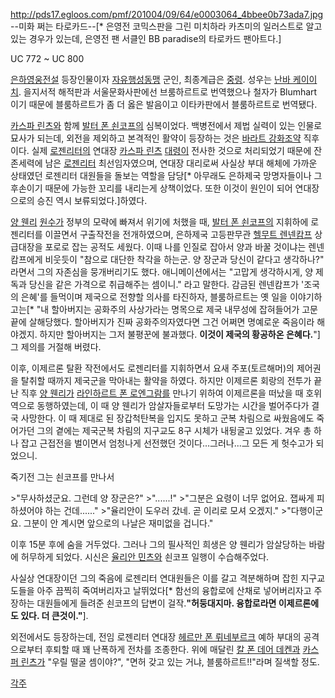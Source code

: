 http://pds17.egloos.com/pmf/201004/09/64/e0003064_4bbee0b73ada7.jpg
--미화 쩌는 타로카드--[* 은영전 코믹스판을 그린 미치하라 카츠미의 일러스트로 알고 있는 경우가 있는데, 은영전 팬 서클인 BB paradise의 타로카드 팬아트다.]

UC 772 ~ UC 800

[[은하영웅전설]] 등장인물이자 [[자유행성동맹]] 군인, 최종계급은 [[중령]]. 성우는 [[난바 케이이치]]. 을지서적 해적판과 서울문화사판에선 브룸하르트로 번역했으나 철자가 Blumhart 이기 때문에 블룸하르트가 좀 더 옳은 발음이고 이타카판에서 블룸하르트로 번역됐다.

[[카스파 린츠]]와 함께 [[발터 폰 쇤코프]]의 심복이었다. 백병전에서 제법 실력이 있는 인물로 묘사가 되는데, 외전을 제외하고 본격적인 활약이 등장하는 것은 [[바라트 강화조약]] 직후이다. 실제 [[로젠리터]]의 연대장 [[카스파 린츠]] [[대령]]이 전사한 것으로 처리되었기 때문에 잔존세력에 남은 [[로젠리터]] 최선임자였으며, 연대장 대리로써 사실상 부대 해체에 가까운 상태였던 로젠리터 대원들을 돌보는 역할을 담당[* 아무래도 은하제국 망명자들이나 그 후손이기 때문에 가능한 꼬리를 내리는게 상책이었다. 또한 이것이 원인이 되어 연대장으로의 승진 역시 보류되었다.]하였다.

[[양 웬리]] [[원수]]가 정부의 모략에 빠져서 위기에 처했을 때, [[발터 폰 쇤코프]]의 지휘하에 로젠리터를 이끌면서 구출작전을 전개하였으며, 은하제국 고등판무관 [[헬무트 렌넨캄프]] 상급대장을 포로로 잡는 공적도 세웠다. 이때 나를 인질로 잡아서 양과 바꿀 것이냐는 렌넨캄프에게 비웃듯이 "참으로 대단한 착각을 하는군. 양 장군과 당신이 같다고 생각하나?" 라면서 그의 자존심을 뭉개버리기도 했다. 애니메이션에서는 "고맙게 생각하시게, 양 제독과 당신을 같은 가격으로 취급해주는 셈이니." 라고 말한다. 감금된 렌넨캄프가 '조국의 은혜'를 들먹이며 제국으로 전향할 의사를 타진하자, 블룸하르트는 옛 일을 이야기하고는[* "내 할아버지는 공화주의 사상가라는 명목으로 제국 내무성에 잡혀들어가 고문 끝에 살해당했다. 할아버지가 진짜 공화주의자였다면 그건 어쩌면 명예로운 죽음이라 해야겠지. 하지만 할아버지는 그저 불평꾼에 불과했다. '''이것이 제국의 황공하온 은혜다.'''"] 그 제의를 거절해 버렸다.

이후, 이제르론 탈환 작전에서도 로젠리터를 지휘하면서 요새 주포(토르해머)의 제어권을 탈취할 때까지 제국군을 막아내는 활약을 하였다. 하지만 이제르론 회랑의 전투가 끝난 직후 [[양 웬리]]가 [[라인하르트 폰 로엔그람]]를 만나기 위하여 이제르론을 떠났을 때 호위역으로 동행하였는데, 이 때 양 웬리가 암살자들로부터 도망가는 시간을 벌어주다가 결국 사망한다.
이 때 제대로 된 장갑척탄복을 입지도 못하고 군복 차림으로 싸웠음에도 죽어가던 그의 곁에는 제국군복 차림의 지구교도 8구 시체가 내뒹굴고 있었다. 겨우 총 하나 잡고 근접전을 벌이면서 엄청나게 선전했던 것이다...그러나...그 모든 게 헛수고가 되었으니.  

죽기전 그는 쇤코프를 만나서

>"무사하셨군요. 그런데 양 장군은?"
>"......!"
>"그분은 요령이 너무 없어요. 잽싸게 피하셨어야 하는 건데......"
>"율리안이 도우러 갔네. 곧 이리로 모셔 오겠지."
>"다행이군요. 그분이 안 계시면 앞으로의 나날은 재미없을 겁니다."

이후 15분 후에 숨을 거두었다. 그러나 그의 필사적인 희생은 양 웬리가 암살당하는 바람에 허무하게 되었다. 시신은 [[율리안 민츠]]와 쇤코프 일행이 수습해주었다.

사실상 연대장이던 그의 죽음에 로젠리터 연대원들은 이를 갈고 격분해하며 잡힌 지구교도들을 아주 끔찍히 죽여버리자고 날뛰었다[* 함선의 융합로에 산채로 넣어버리자고 주장하는 대원들에게 들려준 쇤코프의 답변이 걸작.'''"허둥대지마. 융합로라면 이제르론에도 있다. 더 큰것이."'''].

외전에서도 등장하는데, 전임 로젠리터 연대장 [[헤르만 폰 뤼네부르크]] 예하 부대의 공격으로부터 후퇴할 때 꽤 난폭하게 전차를 조종한다. 위에 매달린 [[칼 폰 데어 데켄]]과 [[카스퍼 린츠]]가 "우릴 떨굴 셈이야?", "면허 갖고 있는 거냐, 블룸하르트!!"라며 질색할 정도.

[[각주]]
